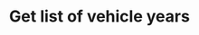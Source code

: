 ---
title: Get list of vehicle years
openapi: insurance get /way-insurance/v1/public/vehicle/years
---